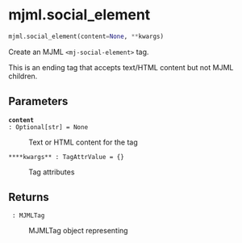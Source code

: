 # mjml.social_element { #emailer_lib.mjml.social_element }

```python
mjml.social_element(content=None, **kwargs)
```

Create an MJML `<mj-social-element>` tag.

This is an ending tag that accepts text/HTML content but not MJML children.

## Parameters {.doc-section .doc-section-parameters}

<code>[**content**]{.parameter-name} [:]{.parameter-annotation-sep} [Optional\[str\]]{.parameter-annotation} [ = ]{.parameter-default-sep} [None]{.parameter-default}</code>

:   Text or HTML content for the tag

<code>[****kwargs**]{.parameter-name} [:]{.parameter-annotation-sep} [TagAttrValue]{.parameter-annotation} [ = ]{.parameter-default-sep} [{}]{.parameter-default}</code>

:   Tag attributes

## Returns {.doc-section .doc-section-returns}

<code>[]{.parameter-name} [:]{.parameter-annotation-sep} [MJMLTag]{.parameter-annotation}</code>

:   MJMLTag object representing <mj-social-element>